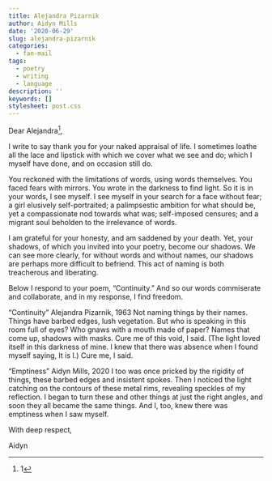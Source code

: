 ```yaml
---
title: Alejandra Pizarnik
author: Aidyn Mills
date: '2020-06-29'
slug: alejandra-pizarnik
categories:
  - fan-mail
tags:
  - poetry
  - writing
  - language
description: ''
keywords: []
stylesheet: post.css
---
```


Dear Alejandra^[1],

I write to say thank you for your naked appraisal of life. I sometimes loathe all the lace and lipstick with which we cover what we see and do; which I myself have done, and on occasion still do. 

You reckoned with the limitations of words, using words themselves. You faced fears with mirrors. You wrote in the darkness to find light. So it is in your words, I see myself. I see myself in your search for a face without fear; a girl elusively self-portraited; a palimpsestic ambition for what should be, yet a compassionate nod towards what was; self-imposed censures; and a migrant soul beholden to the irrelevance of words. 

I am grateful for your honesty, and am saddened by your death. Yet, your shadows, of which you invited into your poetry, become our shadows. We can see more clearly, for without words and without names, our shadows are perhaps more difficult to befriend. This act of naming is both treacherous and liberating. 

Below I respond to your poem, “Continuity.” And so our words commiserate and collaborate, and in my response, I find freedom. 


“Continuity” Alejandra Pizarnik, 1963
Not naming things by their names. Things have barbed edges, lush vegetation. But who is speaking in this room full of eyes? Who gnaws with a mouth made of paper? Names that come up, shadows with masks. Cure me of this void, I said. (The light loved itself in this darkness of mine. I knew that there was absence when I found myself saying, It is I.) Cure me, I said.


“Emptiness” Aidyn Mills, 2020
I too was once pricked by the rigidity of things, these barbed edges and insistent spokes. Then I noticed the light catching on the contours of these metal rims, revealing speckles of my reflection. I began to turn these and other things at just the right angles, and soon they all became the same things. And I, too, knew there was emptiness when I saw myself.


With deep respect,

Aidyn

[1]: Alejandra Pizarnik was Argentine poet who wrote significantly about silence, language, solitude, and the body.]


